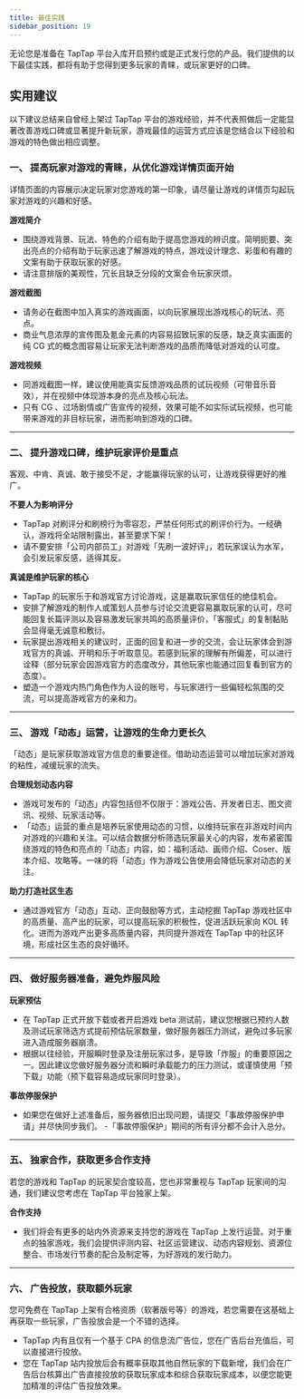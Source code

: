 ```yaml
---
title: 最佳实践
sidebar_position: 19
---
```



无论您是准备在 TapTap 平台入库开启预约或是正式发行您的产品。我们提供的以下最佳实践，都将有助于您得到更多玩家的青睐，或玩家更好的口碑。

## **实用建议**  

以下建议总结来自曾经上架过 TapTap 平台的游戏经验，并不代表照做后一定能显著改善游戏口碑或显著提升新玩家，游戏最佳的运营方式应该是您结合以下经验和游戏的特色做出相应调整。
  

### **一、 提高玩家对游戏的青睐，从优化游戏详情页面开始**  

详情页面的内容展示决定玩家对您游戏的第一印象，请尽量让游戏的详情页勾起玩家对游戏的兴趣和好感。

**<Blue>游戏简介</Blue>**  
- 围绕游戏背景、玩法、特色的介绍有助于提高您游戏的辨识度。简明扼要、突出亮点的介绍有助于玩家迅速了解游戏的特点，游戏设计理念、彩蛋和有趣的文案有助于获取玩家的好感。
- 请注意排版的美观性，冗长且缺乏分段的文案会令玩家厌烦。

**<Blue>游戏截图</Blue>**  
- 请务必在截图中加入真实的游戏画面，以向玩家展现出游戏核心的玩法、亮点。
- 商业气息浓厚的宣传图及氪金元素的内容易招致玩家的反感，缺乏真实画面的纯 CG 式的概念图容易让玩家无法判断游戏的品质而降低对游戏的认可度。

**<Blue>游戏视频</Blue>**  
- 同游戏截图一样，建议使用能真实反馈游戏品质的试玩视频（可带音乐音效），并在视频中体现游本身的亮点及核心玩法。
- 只有 CG 、过场剧情或广告宣传的视频，效果可能不如实际试玩视频，也可能带来游戏的非目标玩家，进而影响到游戏的口碑。
   

---


### **二、 提升游戏口碑，维护玩家评价是重点**

客观、中肯、真诚、敢于接受不足，才能赢得玩家的认可，让游戏获得更好的推广。

**<Blue>不要人为影响评分</Blue>**  
 - TapTap 对刷评分和刷榜行为零容忍，严禁任何形式的刷评价行为。一经确认，游戏将全站限制露出，甚至要求下架！
 - 请不要安排「公司内部员工」对游戏「先刷一波好评」，若玩家误认为水军，会引发玩家反感，适得其反。 

**<Blue>真诚是维护玩家的核心</Blue>**  
 - TapTap 的玩家乐于和游戏官方讨论游戏，这是赢取玩家信任的绝佳机会。
 - 安排了解游戏的制作人或策划人员参与讨论交流更容易赢取玩家的认可，尽可能回复长篇评测以及容易激发玩家共鸣的高质量评价，「客服式」的复制黏贴会显得毫无诚意和敷衍。
 - 玩家提出游戏相关的建议时，正面的回复和进一步的交流，会让玩家体会到游戏官方的真诚、开明和乐于听取意见。若感到玩家的理解有所偏差，可以进行诠释（部分玩家会因游戏官方的态度改分，其他玩家也能通过回复看到官方的态度）。
 - 塑造一个游戏内热门角色作为人设的账号，与玩家进行一些偏轻松氛围的交流，可以提高游戏官方的亲和力。
  

---

### **三、 游戏「动态」运营，让游戏的生命力更长久**

「动态」是玩家获取游戏官方信息的重要途径。借助动态运营可以增加玩家对游戏的粘性，减缓玩家的流失。

**<Blue>合理规划动态内容</Blue>**  
- 游戏可发布的「动态」内容包括但不仅限于：游戏公告、开发者日志、图文资讯、视频、玩家活动等。
- 「动态」运营的重点是培养玩家使用动态的习惯，以维持玩家在非游戏时间内对游戏的兴趣和关注。可以结合数据分析筛选玩家最关心的内容，发布紧密围绕游戏的特色和亮点的「动态」内容，如：福利活动、画师介绍、Coser、版本介绍、攻略等。一味的将「动态」作为游戏公告使用会降低玩家对动态的关注。

**<Blue>助力打造社区生态</Blue>**  
- 通过游戏官方「动态」互动、正向鼓励等方式，主动挖掘 TapTap 游戏社区中的高质量、高产出的玩家，可以提高玩家的积极性，促进活跃玩家向 KOL 转化。进而为游戏产出更多高质量内容，共同提升游戏在 TapTap 中的社区环境，形成社区生态的良好循环。
  

---

### **四、 做好服务器准备，避免炸服风险**  

**<Blue>玩家预估</Blue>**  
- 在 TapTap 正式开放下载或者开启游戏 beta 测试前，建议您根据已预约人数及测试玩家筛选方式提前预估玩家数量，做好服务器压力测试，避免过多玩家进入造成服务器崩溃。
- 根据以往经验，开服瞬时登录及注册玩家过多，是导致「炸服」的重要原因之一。因此建议您做好服务器分流和瞬时承载能力的压力测试，或谨慎使用「预下载」功能（预下载容易造成玩家同时登录）。

**<Blue>事故停服保护</Blue>**  
- 如果您在做好上述准备后，服务器依旧出现问题，请提交「事故停服保护申请」并尽快同步我们。
-「事故停服保护」期间的所有评分都不会计入总分。
  

---

### **五、 独家合作，获取更多合作支持**  

若您的游戏和 TapTap 的玩家契合度较高，您也非常重视与 TapTap 玩家间的沟通，我们建议您考虑在 TapTap 平台独家上架。  

**<Blue>合作支持</Blue>**  
- 我们将会有更多的站内外资源来支持您的游戏在 TapTap 上发行运营。对于重点的独家游戏，我们会提供评测内容、社区运营建议、动态内容规划、资源位整合、市场发行节奏的配合及制定等，为好游戏的发行助力。
  

---

### **六、 广告投放，获取额外玩家**

您可免费在 TapTap 上架有合格资质（软著版号等）的游戏，若您需要在这基础上再获取一些玩家，广告投放会是一个不错的选择。

 - TapTap 内有且仅有一个基于 CPA 的信息流广告位，您在广告后台充值后，可以直接进行投放。
 - 您在 TapTap 站内投放后会有概率获取其他自然玩家的下载新增，我们会在广告后台核算出广告直接投放的获取玩家成本和综合获取玩家成本，以便您能更加精准的评估广告投放效果。
